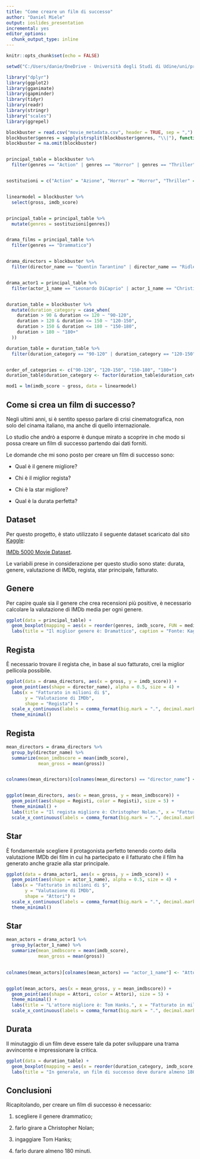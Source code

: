 ---
title: "Come creare un film di successo"
author: "Daniel Miele"
output: ioslides_presentation
incremental: yes
editor_options: 
  chunk_output_type: inline
---

```{r setup, include=FALSE}
knitr::opts_chunk$set(echo = FALSE)
```

```{r message=FALSE, warning=FALSE}
setwd("C:/Users/danie/OneDrive - Università degli Studi di Udine/uni/primo anno/data science/RStudio_project")

library("dplyr")
library(ggplot2)
library(gganimate)
library(gapminder)
library(tidyr)
library(readr)
library(stringr)
library("scales")
library(ggrepel)

blockbuster = read.csv("movie_metadata.csv", header = TRUE, sep = ",")
blockbuster$genres = sapply(strsplit(blockbuster$genres, "\\|"), function(x) x[1])
blockbuster = na.omit(blockbuster)


principal_table = blockbuster %>%
  filter(genres == "Action" | genres == "Horror" | genres == "Thriller" | genres == "Comedy" | genres == "Drama" | genres == "Animation" | genres == "Adventure" | genres == "Sci-Fi")


sostituzioni = c("Action" = "Azione", "Horror" = "Horror", "Thriller" = "Thriller", "Comedy" = "Commedia", "Drama" = "Drammatico", "Animation" = "Animazione", "Adventure" = "Avventura", "Sci-Fi" = "Fantascienza")


linearmodel = blockbuster %>%
  select(gross, imdb_score)


principal_table = principal_table %>%
  mutate(genres = sostituzioni[genres])


drama_films = principal_table %>%
  filter(genres == "Drammatico")


drama_directors = blockbuster %>%
  filter(director_name == "Quentin Tarantino" | director_name == "Ridley Scott" | director_name == "Christopher Nolan" | director_name == "Michael Bay" | director_name == "Tim Burton")


drama_actor1 = principal_table %>%
  filter(actor_1_name == "Leonardo DiCaprio" | actor_1_name == "Christian Bale" | actor_1_name == "Tom Hanks" | actor_1_name == "Scarlett Johansson" | actor_1_name == "Robert Downey Jr." | actor_1_name == "Matt Damon")


duration_table = blockbuster %>%
  mutate(duration_category = case_when(
    duration > 90 & duration <= 120 ~ "90-120",
    duration > 120 & duration <= 150 ~ "120-150",
    duration > 150 & duration <= 180 ~ "150-180",
    duration > 180 ~ "180+"
  ))

duration_table = duration_table %>%
  filter(duration_category == "90-120" | duration_category == "120-150" | duration_category == "150-180" | duration_category == "180+")


order_of_categories <- c("90-120", "120-150", "150-180", "180+")
duration_table$duration_category <- factor(duration_table$duration_category, levels = order_of_categories)

mod1 = lm(imdb_score ~ gross, data = linearmodel)

```

## Come si crea un film di successo?

Negli ultimi anni, si è sentito spesso parlare di crisi cinematografica, non solo del cinama italiano, ma anche di quello internazionale.

Lo studio che andrò a esporre è dunque mirato a scoprire in che modo si possa creare un film di successo partendo dai dati forniti.

Le domande che mi sono posto per creare un film di successo sono:

-   Qual è il genere migliore?

-   Chi è il miglior regista?

-   Chi è la star migliore?

-   Qual è la durata perfetta?

## Dataset

Per questo progetto, è stato utilizzato il seguente dataset scaricato dal sito [Kaggle](https://www.kaggle.com/):

[IMDb 5000 Movie Dataset](https://www.kaggle.com/datasets/carolzhangdc/imdb-5000-movie-dataset).

Le variabili prese in considerazione per questo studio sono state: durata, genere, valutazione di IMDb, regista, star principale, fatturato.

## Genere

Per capire quale sia il genere che crea recensioni più positive, è necessario calcolare la valutazione di IMDb media per ogni genere.

```{r message=FALSE, warning=FALSE}
ggplot(data = principal_table) +
  geom_boxplot(mapping = aes(x = reorder(genres, imdb_score, FUN = median), y = imdb_score)) +
  labs(title = "Il miglior genere è: Dramattico", caption = "Fonte: Kaggle.com", x = "Generi", y = "Valutazione di IMDb", colour = "Generi")
```

## Regista

È necessario trovare il regista che, in base al suo fatturato, crei la miglior pellicola possibile.

```{r message=FALSE, warning=FALSE}
ggplot(data = drama_directors, aes(x = gross, y = imdb_score)) +
  geom_point(aes(shape = director_name), alpha = 0.5, size = 4) +
  labs(x = "Fatturato in milioni di $",
       y = "Valutazione di IMDb",
       shape = "Regista") +
  scale_x_continuous(labels = comma_format(big.mark = ".", decimal.mark = ",", scale = 1e-6)) +
  theme_minimal()
```

## Regista

```{r message=FALSE, warning=FALSE}
mean_directors = drama_directors %>%
  group_by(director_name) %>%
  summarize(mean_imdbscore = mean(imdb_score),
            mean_gross = mean(gross))


colnames(mean_directors)[colnames(mean_directors) == "director_name"] <- "Registi"


ggplot(mean_directors, aes(x = mean_gross, y = mean_imdbscore)) +
  geom_point(aes(shape = Registi, color = Registi), size = 5) +
  theme_minimal() +
  labs(title = "Il regista migliore è: Christopher Nolan.", x = "Fatturato in milioni di $", y = "Valutazione di IMDb") +
  scale_x_continuous(labels = comma_format(big.mark = ".", decimal.mark = ",", scale = 1e-6))
```

## Star

È fondamentale scegliere il protagonista perfetto tenendo conto della valutazione IMDb dei film in cui ha partecipato e il fatturato che il film ha generato anche grazie alla star principale.

```{r message=FALSE, warning=FALSE}
ggplot(data = drama_actor1, aes(x = gross, y = imdb_score)) +
  geom_point(aes(shape = actor_1_name), alpha = 0.5, size = 4) +
  labs(x = "Fatturato in milioni di $",
       y = "Valutazione di IMDb",
       shape = "Attori") +
  scale_x_continuous(labels = comma_format(big.mark = ".", decimal.mark = ",", scale = 1e-6)) +
  theme_minimal()
```

## Star

```{r message=FALSE, warning=FALSE}
mean_actors = drama_actor1 %>%
  group_by(actor_1_name) %>%
  summarize(mean_imdbscore = mean(imdb_score),
            mean_gross = mean(gross))

  
colnames(mean_actors)[colnames(mean_actors) == "actor_1_name"] <- "Attori"


ggplot(mean_actors, aes(x = mean_gross, y = mean_imdbscore)) +
  geom_point(aes(shape = Attori, color = Attori), size = 5) +
  theme_minimal() +
  labs(title = "L'attore migliore è: Tom Hanks.", x = "Fatturato in milioni di $", y = "Valutazione di IMDb") +
  scale_x_continuous(labels = comma_format(big.mark = ".", decimal.mark = ",", scale = 1e-6))
```

## Durata

Il minutaggio di un film deve essere tale da poter sviluppare una trama avvincente e impressionare la critica.

```{r message=FALSE, warning=FALSE}
ggplot(data = duration_table) +
  geom_boxplot(mapping = aes(x = reorder(duration_category, imdb_score, FUN = median), y = imdb_score)) +
  labs(title = "In generale, un film di successo deve durare almeno 180 minuti.", caption = "Fonte: Kaggle.com", x = "Intervallo di durata in minuti", y = "Valutazione di IMDb")
```

## Conclusioni

Ricapitolando, per creare un film di successo è necessario:

1.  scegliere il genere drammatico;

2.  farlo girare a Christopher Nolan;

3.  ingaggiare Tom Hanks;

4.  farlo durare almeno 180 minuti.
